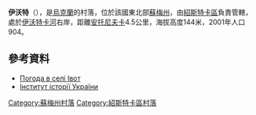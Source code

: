 {{coord|51|58|56|N|33|30|3|E|scale:100000|display=title}}

'''伊沃特'''（{{lang-uk|Івот}}），是[[烏克蘭|烏克蘭]]的村落，位於該國東北部[[蘇梅州|蘇梅州]]，由[[紹斯特卡區|紹斯特卡區]]負責管轄，處於[[伊沃特卡河|伊沃特卡河]]右岸，距離[[安托尼夫卡_(亞姆皮利區)|安托尼夫卡]]4.5公里，海拔高度144米，2001年人口904。

==參考資料==
* [http://weather.in.ua/ua/symskaja/9493 Погода в селі Івот] {{Wayback|url=http://weather.in.ua/ua/symskaja/9493 |date=20200918144136 }}
* [http://www.history.org.ua/?hrono Інститут історії України]{{Wayback|url=http://www.history.org.ua/?hrono |date=20160629080207 }}

{{DEFAULTSORT:Івот}}
[[Category:蘇梅州村落|Category:蘇梅州村落]]
[[Category:紹斯特卡區村落|Category:紹斯特卡區村落]]


{{Sumy-geo-stub}}